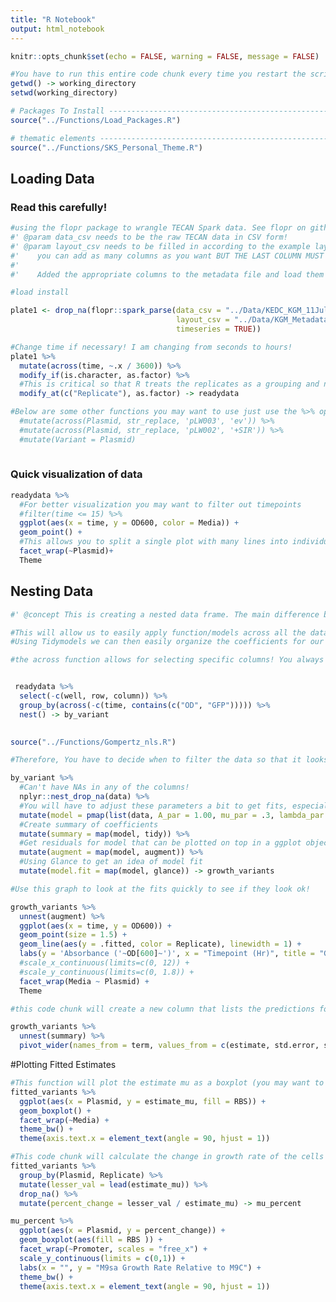 ```yaml
---
title: "R Notebook"
output: html_notebook
---
```


```r
knitr::opts_chunk$set(echo = FALSE, warning = FALSE, message = FALSE)
```

```r
#You have to run this entire code chunk every time you restart the script!
getwd() -> working_directory
setwd(working_directory) 

# Packages To Install -----------------------------------------------------
source("../Functions/Load_Packages.R")

# thematic elements -----------------------------------------------------
source("../Functions/SKS_Personal_Theme.R")
```

## Loading Data

### Read this carefully!

```r

#using the flopr package to wrangle TECAN Spark data. See flopr on github for more info!
#' @param data_csv needs to be the raw TECAN data in CSV form!
#' @param layout_csv needs to be filled in according to the example layout.
#'    you can add as many columns as you want BUT THE LAST COLUMN MUST BE named 'well' and have the position for each well such as 'A1'
#'    
#'    Added the appropriate columns to the metadata file and load them here! It must be a .csv file type!

#load install

plate1 <- drop_na(flopr::spark_parse(data_csv = "../Data/KEDC_KGM_11July25.csv",
                                     layout_csv = "../Data/KGM_Metadata_11July25.csv",
                                     timeseries = TRUE))

#Change time if necessary! I am changing from seconds to hours! 
plate1 %>%
  mutate(across(time, ~.x / 3600)) %>%
  modify_if(is.character, as.factor) %>% 
  #This is critical so that R treats the replicates as a grouping and not as a number! If you don't have any replicates you can delete this line!
  modify_at(c("Replicate"), as.factor) -> readydata

#Below are some other functions you may want to use just use the %>% operator as shown above if you want to change more things!
  #mutate(across(Plasmid, str_replace, 'pLW003', 'ev')) %>%
  #mutate(across(Plasmid, str_replace, 'pLW002', '+SIR')) %>%
  #mutate(Variant = Plasmid)
  
```

### Quick visualization of data

```r
readydata %>%
  #For better visualization you may want to filter out timepoints
  #filter(time <= 15) %>%
  ggplot(aes(x = time, y = OD600, color = Media)) + 
  geom_point() +
  #This allows you to split a single plot with many lines into individual plots based on a feature 
  facet_wrap(~Plasmid)+
  Theme
```

## Nesting Data

```r
#' @concept This is creating a nested data frame. The main difference between a nested data frame and grouped data frame is that for a grouped data frame, each row is an observation. For a nested data frame each row is a group of observations!

#This will allow us to easily apply function/models across all the data available. 
#Using Tidymodels we can then easily organize the coefficients for our different models!

#the across function allows for selecting specific columns! You always want the default 'time' column but you may want multiple features to be nested if you are measuring multiple absorbances. You can add or remove columns in the contain function as a string!


 readydata %>%
  select(-c(well, row, column)) %>%
  group_by(across(-c(time, contains(c("OD", "GFP"))))) %>%
  nest() -> by_variant
  
```

```r
source("../Functions/Gompertz_nls.R")

#Therefore, You have to decide when to filter the data so that it looks like a logistic curve! Use your positive control in complete media (if using M9C and M9sa) as a reference

by_variant %>%
  #Can't have NAs in any of the columns!
  nplyr::nest_drop_na(data) %>%
  #You will have to adjust these parameters a bit to get fits, especially if you cells grew poorly! These are good starting estimates. 
  mutate(model = pmap(list(data, A_par = 1.00, mu_par = .3, lambda_par = 3), gompertz.fit)) %>%
  #Create summary of coefficients
  mutate(summary = map(model, tidy)) %>%
  #Get residuals for model that can be plotted on top in a ggplot object
  mutate(augment = map(model, augment)) %>%
  #Using Glance to get an idea of model fit 
  mutate(model.fit = map(model, glance)) -> growth_variants
```

```r

#Use this graph to look at the fits quickly to see if they look ok!

growth_variants %>%
  unnest(augment) %>%
  ggplot(aes(x = time, y = OD600)) + 
  geom_point(size = 1.5) + 
  geom_line(aes(y = .fitted, color = Replicate), linewidth = 1) +
  labs(y = 'Absorbance ('~OD[600]~')', x = "Timepoint (Hr)", title = "Growth Variants") +
  #scale_x_continuous(limits=c(0, 12)) + 
  #scale_y_continuous(limits=c(0, 1.8)) +
  facet_wrap(Media ~ Plasmid) +
  Theme
```

```r
#this code chunk will create a new column that lists the predictions for the estimates as well as their standard deviations and P-values. It will make an estimate_mu column which is the most important feature we care about!

growth_variants %>%
  unnest(summary) %>%
  pivot_wider(names_from = term, values_from = c(estimate, std.error, statistic,p.value)) -> fitted_variants

```

#Plotting Fitted Estimates

```r
#This function will plot the estimate mu as a boxplot (you may want to use a scatter plot depending on the number of replicates)
fitted_variants %>%
  ggplot(aes(x = Plasmid, y = estimate_mu, fill = RBS)) + 
  geom_boxplot() +
  facet_wrap(~Media) +
  theme_bw() +
  theme(axis.text.x = element_text(angle = 90, hjust = 1))
```

```r
#This code chunk will calculate the change in growth rate of the cells in incomplete media relative to the complete media. 
fitted_variants %>%
  group_by(Plasmid, Replicate) %>%
  mutate(lesser_val = lead(estimate_mu)) %>%
  drop_na() %>%
  mutate(percent_change = lesser_val / estimate_mu) -> mu_percent
```

```r
mu_percent %>%
  ggplot(aes(x = Plasmid, y = percent_change)) + 
  geom_boxplot(aes(fill = RBS )) +
  facet_wrap(~Promoter, scales = "free_x") +
  scale_y_continuous(limits = c(0,1)) +
  labs(x = "", y = "M9sa Growth Rate Relative to M9C") + 
  theme_bw() +
  theme(axis.text.x = element_text(angle = 90, hjust = 1))
```
